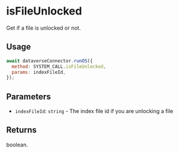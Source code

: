 
# isFileUnlocked

Get if a file is unlocked or not.

## Usage

```js
await dataverseConnector.runOS({
  method: SYSTEM_CALL.isFileUnlocked,
  params: indexFileId,
});
```

## Parameters

- `indexFileId`: `string` - The index file id if you are unlocking a file

## Returns

boolean.
